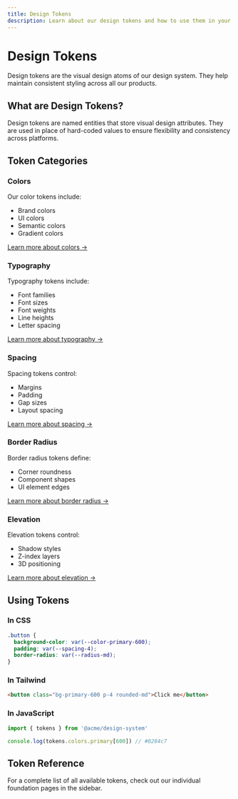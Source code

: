 ```yaml
---
title: Design Tokens
description: Learn about our design tokens and how to use them in your projects.
---
```


# Design Tokens

Design tokens are the visual design atoms of our design system. They help maintain consistent styling across all our products.

## What are Design Tokens?

Design tokens are named entities that store visual design attributes. They are used in place of hard-coded values to ensure flexibility and consistency across platforms.

## Token Categories

### Colors

Our color tokens include:

- Brand colors
- UI colors
- Semantic colors
- Gradient colors

[Learn more about colors →](/foundations/colors)

### Typography

Typography tokens include:

- Font families
- Font sizes
- Font weights
- Line heights
- Letter spacing

[Learn more about typography →](/foundations/typography)

### Spacing

Spacing tokens control:

- Margins
- Padding
- Gap sizes
- Layout spacing

[Learn more about spacing →](/foundations/spacing)

### Border Radius

Border radius tokens define:

- Corner roundness
- Component shapes
- UI element edges

[Learn more about border radius →](/foundations/border-radius)

### Elevation

Elevation tokens control:

- Shadow styles
- Z-index layers
- 3D positioning

[Learn more about elevation →](/foundations/elevation)

## Using Tokens

### In CSS

```css
.button {
  background-color: var(--color-primary-600);
  padding: var(--spacing-4);
  border-radius: var(--radius-md);
}
```

### In Tailwind

```html
<button class="bg-primary-600 p-4 rounded-md">Click me</button>
```

### In JavaScript

```js
import { tokens } from '@acme/design-system'

console.log(tokens.colors.primary[600]) // #0284c7
```

## Token Reference

For a complete list of all available tokens, check out our individual foundation pages in the sidebar.
